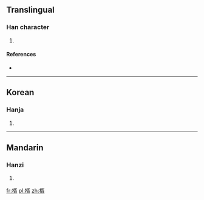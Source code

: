 ==Translingual==

===Han character===
{{Han char|rn=64|rad=手|as=09|sn=12|four=5702<sub>7</sub>|canj=手弓人月 (QNOB)}}

# {{defn|Han|sort=手09}}

====References====
* {{Han ref|kx=0443.030|dkj=12362|dj=0794.050|hdz=31926.060|uh=63DF|ud=25567|bh=D963|bd=55651}}

----

==Korean==

===Hanja===
{{ko-hanja|hangeul=서|eumhun=|rv=seo|mr=sŏ|y=se}}

# {{defn|lang=ko|sort=手09}}

----

==Mandarin==

===Hanzi===
{{cmn-hanzi|pin=[[xū]] ([[xu1]])|wg=hsü<sup>1</sup>}}

# {{defn|lang=cmn|sort=手09}}

[[fr:揟]]
[[pl:揟]]
[[zh:揟]]
